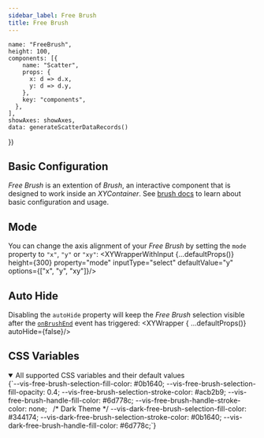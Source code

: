 ```yaml
---
sidebar_label: Free Brush
title: Free Brush
---
```


    name: "FreeBrush",
    height: 100,
    components: [{
        name: "Scatter",
        props: {
          x: d => d.x,
          y: d => d.y,
        },
        key: "components",
      },
    ],
    showAxes: showAxes,
    data: generateScatterDataRecords()
})

## Basic Configuration
_Free Brush_ is an extention of _Brush_, an interactive component that is designed to work inside an _XYContainer_.
See [brush docs](./brush) to learn about basic configuration and usage.

## Mode
You can change the axis alignment of your _Free Brush_ by setting the `mode` property to `"x"`, `"y"` or `"xy"`:
<XYWrapperWithInput {...defaultProps()} height={300} property="mode" inputType="select" defaultValue="y" options={["x", "y", "xy"]}/>

## Auto Hide
Disabling the `autoHide` property will keep the _Free Brush_ selection visible after the [`onBrushEnd`](./brush#usage) event has triggered:
<XYWrapper { ...defaultProps()} autoHide={false}/>

## CSS Variables
<details open>
  <summary open>All supported CSS variables and their default values</summary>
  <CodeBlock language="css">
{`--vis-free-brush-selection-fill-color: #0b1640;
--vis-free-brush-selection-fill-opacity: 0.4;
--vis-free-brush-selection-stroke-color: #acb2b9;
--vis-free-brush-handle-fill-color: #6d778c;
--vis-free-brush-handle-stroke-color: none;
 
/* Dark Theme */
--vis-dark-free-brush-selection-fill-color: #344174;
--vis-dark-free-brush-selection-stroke-color: #0b1640;
--vis-dark-free-brush-handle-fill-color: #6d778c;`}
  </CodeBlock>
</details>

<PropTable name="VisFreeBrush"/>
